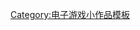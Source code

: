 {{asbox
| image     = Ps-controller-icon.svg
| pix       = 32
| subject   = 
| qualifier = 与[[索尼電腦娛樂]]有關
| category  = 索尼互動娛樂小作品
| tempsort  = 
| name      = Template:Sony-videogame-stub
}}<noinclude>
[[Category:电子游戏小作品模板]]
</noinclude>